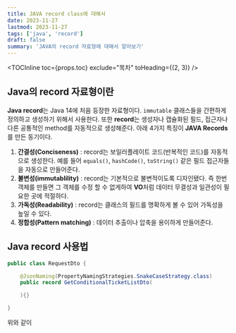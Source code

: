 ```yaml
---
title: JAVA record class에 대해서
date: 2023-11-27
lastmod: 2023-11-27
tags: ['java', 'record']
draft: false
summary: 'JAVA의 record 자료형에 대해서 알아보기'
---
```


<TOCInline toc={props.toc} exclude="목차" toHeading={(2, 3)} />

## Java의 record 자료형이란

**Java record**는 Java 14에 처음 등장한 자료형이다. `immutable` 클래스들을 간편하게 정의하고 생성하기 위해서 사용한다.
또한 **record**는 생성자나 캡슐화된 필드, 접근자나 다른 공통적인 method를 자동적으로 생성해준다.
아래 4가지 특징이 **JAVA Records**를 만든 동기이다.

1. **간결성(Conciseness)** : record는 보일러플레이트 코드(반복적인 코드)를 자동적으로 생성한다. 예를 들어 `equals()`, `hashCode()`, `toString()` 같은 필드 접근자들을 자동으로 만들어준다.
2. **불변성(immutablility)** : record는 기본적으로 불변적이도록 디자인됐다. 즉 한번 객체를 만들면 그 객체를 수정 할 수 없게하여 **VO**처럼 데이터 무결성과 일관성이 필요한 곳에 적절하다.
3. **가독성(Readability)** : record는 클래스의 필드를 명확하게 볼 수 있어 가독성을 높일 수 있다.
4. **정합성(Pattern matching)** : 데이터 추출이나 압축을 용이하게 만들어준다.

## Java record 사용법

```java:RequestDto.java
public class RequestDto {

    @JsonNaming(PropertyNamingStrategies.SnakeCaseStrategy.class)
    public record GetConditionalTicketListDto(

    ){}

}
```

위와 같이
